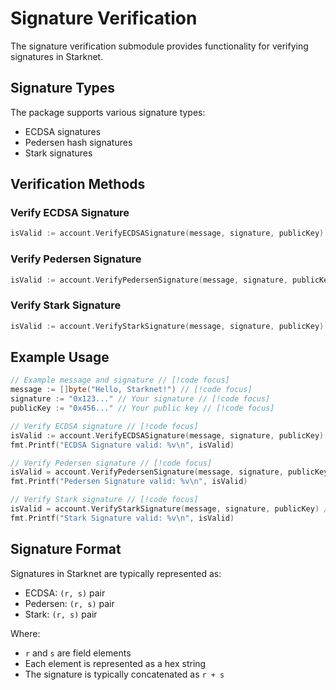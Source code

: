# Signature Verification

The signature verification submodule provides functionality for verifying signatures in Starknet.

## Signature Types

The package supports various signature types:

- ECDSA signatures
- Pedersen hash signatures
- Stark signatures

## Verification Methods

### Verify ECDSA Signature

```go
isValid := account.VerifyECDSASignature(message, signature, publicKey)
```

### Verify Pedersen Signature

```go
isValid := account.VerifyPedersenSignature(message, signature, publicKey)
```

### Verify Stark Signature

```go
isValid := account.VerifyStarkSignature(message, signature, publicKey)
```

## Example Usage

```go
// Example message and signature // [!code focus]
message := []byte("Hello, Starknet!") // [!code focus]
signature := "0x123..." // Your signature // [!code focus]
publicKey := "0x456..." // Your public key // [!code focus]

// Verify ECDSA signature // [!code focus]
isValid := account.VerifyECDSASignature(message, signature, publicKey) // [!code focus]
fmt.Printf("ECDSA Signature valid: %v\n", isValid) 

// Verify Pedersen signature // [!code focus]
isValid = account.VerifyPedersenSignature(message, signature, publicKey) // [!code focus]
fmt.Printf("Pedersen Signature valid: %v\n", isValid) 

// Verify Stark signature // [!code focus]
isValid = account.VerifyStarkSignature(message, signature, publicKey) // [!code focus]
fmt.Printf("Stark Signature valid: %v\n", isValid) 
```

## Signature Format

Signatures in Starknet are typically represented as:

- ECDSA: `(r, s)` pair
- Pedersen: `(r, s)` pair
- Stark: `(r, s)` pair

Where:
- `r` and `s` are field elements
- Each element is represented as a hex string
- The signature is typically concatenated as `r + s` 